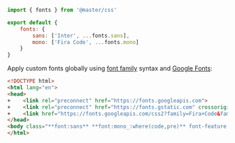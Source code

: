 ```js name=master.css.js
import { fonts } from '@master/css'

export default {
    fonts: {
        sans: ['Inter', ...fonts.sans],
        mono: ['Fira Code', ...fonts.mono]
    }
}
```
Apply custom fonts globally using [font family](/docs/font-family) syntax and [Google Fonts](https://fonts.google.com/):
```html
<!DOCTYPE html>
<html lang="en">
<head>
+    <link rel="preconnect" href="https://fonts.googleapis.com">
+    <link rel="preconnect" href="https://fonts.gstatic.com" crossorigin>
+    <link href="https://fonts.googleapis.com/css2?family=Fira+Code&family=Inter:wght@400;500;600;700;800&display=swap" rel="stylesheet">
</head>
<body class="**font:sans** **font:mono_:where(code,pre)** font-feature:'salt'">…</body>
</html>
```